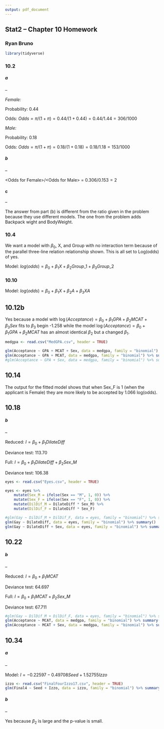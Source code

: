 ```yaml
---
output: pdf_document
---
```


## Stat2 -- Chapter 10 Homework

### Ryan Bruno

```r
library(tidyverse)

```

### 10.2

##### a

--

*Female:*

Probability: 0.44

Odds: $Odds=\pi/(1+\pi)=0.44/(1+0.44)=0.44/1.44=306/1000$

*Male:*

Probability: 0.18

Odds: $Odds=\pi/(1+\pi)=0.18/(1+0.18)=0.18/1.18=153/1000$

##### b

--

\<Odds for Female\>/\<Odds for Male\> = $0.306/0.153 = 2$

#### c

--

The answer from part (b) is different from the ratio given in the problem because they use different models. The one from the problem adds Backpack wight and BodyWeight.

### 10.4

We want a model with $\beta_{0}$, X, and Group with no interaction term because of the parallel three-line relation relationship shown. This is all set to Log(odds) of yes.

Model: $log(odds) = \beta_{0}+\beta_{1}X+\beta_{2}Group\_1+\beta_{3}Group\_2$


### 10.10

Model: $log(odds) = \beta_{0}+\beta_{1}X+\beta_{2}A+\beta_{3}XA$

## 10.12b

Yes because a model with $\log(Acceptance) = \beta_{0} + \beta_{1} GPA + \beta_{2}MCAT + \beta_{3}Sex$ fits to $\beta_{3}$ begin -1.258 while the model $\log(Acceptance) = \beta_{0} + \beta_{1} GPA + \beta_{2}MCAT$ has an almost identical $\beta_{2}$ but a changed $\beta_{1}$.

```r
medgpa <- read.csv("MedGPA.csv", header = TRUE)
```
```r
glm(Acceptance ~ GPA + MCAT + Sex, data = medgpa, family = "binomial") %>% summary()
glm(Acceptance ~ GPA + MCAT, data = medgpa, family = "binomial") %>% summary()
#glm(Acceptance ~ GPA + Sex, data = medgpa, family = "binomial") %>% summary()
```

## 10.14

The output for the fitted model shows that when Sex\_F is 1 (when the applicant is Female) they are more likely to be accepted by 1.066 log(odds).

## 10.18

##### b

--

Reduced: $I = \beta_{0} + \beta_{1} DilateDiff$

Deviance test: 113.70

Full: $I = \beta_{0} + \beta_{1} DilateDiff + \beta_{2} Sex\_M$

Deviance test: 106.38

```r
eyes <- read.csv("Eyes.csv", header = TRUE)

eyes <- eyes %>%
    mutate(Sex_M = ifelse(Sex == "M", 1, 0)) %>%
    mutate(Sex_F = ifelse(Sex == "F", 1, 0)) %>%
    mutate(DilDif_M = DilateDiff * Sex_M) %>%
    mutate(DilDif_F = DilateDiff * Sex_F)

#glm(Gay ~ DilDif_M + DilDif_F, data = eyes, family = "binomial") %>% summary()
glm(Gay ~ DilateDiff, data = eyes, family = "binomial") %>% summary()
glm(Gay ~ DilateDiff + Sex, data = eyes, family = "binomial") %>% summary()
```

## 10.22

##### b

--

Reduced: $I = \beta_{0} + \beta_{1} MCAT$

Deviance test: 64.697

Full: $I = \beta_{0} + \beta_{1} MCAT + \beta_{2} Sex\_M$

Deviance test: 67.711

```r
#glm(Gay ~ DilDif_M + DilDif_F, data = eyes, family = "binomial") %>% summary()
glm(Acceptance ~ MCAT, data = medgpa, family = "binomial") %>% summary()
glm(Acceptance ~ MCAT + Sex, data = medgpa, family = "binomial") %>% summary()
```

[//]: <> (MedGPA)

## 10.34

##### a

--

Model: $I = -0.22597 - 0.49708Seed + 1.52755Izzo$

```r
izzo <- read.csv("FinalFourIzzo17.csv", header = TRUE)
glm(Final4 ~ Seed + Izzo, data = izzo, family = "binomial") %>% summary()
```

##### b

--

Yes because $\beta_{2}$ is large and the p-value is small.
